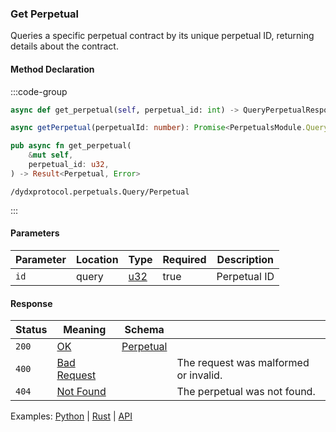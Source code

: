 ### Get Perpetual

Queries a specific perpetual contract by its unique perpetual ID, returning details about the contract.

#### Method Declaration

:::code-group

```python [Python]
async def get_perpetual(self, perpetual_id: int) -> QueryPerpetualResponse
```

```typescript [TypeScript]
async getPerpetual(perpetualId: number): Promise<PerpetualsModule.QueryPerpetualResponse>
```

```rust [Rust]
pub async fn get_perpetual(
    &mut self,
    perpetual_id: u32,
) -> Result<Perpetual, Error>
```

```url [API]
/dydxprotocol.perpetuals.Query/Perpetual
```

:::

#### Parameters

| Parameter | Location | Type  | Required | Description  |
| --------- | -------- | ----- | -------- | ------------ |
| `id`      | query    | [u32] | true     | Perpetual ID |

#### Response

| Status | Meaning       | Schema      |                                       |
| ------ | ------------- | ----------- | ------------------------------------- |
| `200`  | [OK]          | [Perpetual] |                                       |
| `400`  | [Bad Request] |             | The request was malformed or invalid. |
| `404`  | [Not Found]   |             | The perpetual was not found.          |

Examples: [Python] | [Rust] | [API]

[Python]: https://github.com/dydxprotocol/v4-clients/blob/3e8c7e1b960291b7ef273962d374d9934a5c4d33/v4-client-py-v2/examples/validator_get_example.py#L118
[Rust]: https://github.com/dydxprotocol/v4-clients/blob/3e8c7e1b960291b7ef273962d374d9934a5c4d33/v4-client-rs/client/examples/validator_get.rs#L83
[API]: https://test-dydx-rest.kingnodes.com/dydxprotocol/perpetuals/perpetual/1
[u32]: /types/u32
[OK]: /types/ok
[Perpetual]: /types/perpetual
[Bad Request]: /types/bad-request
[Not Found]: /types/not-found
